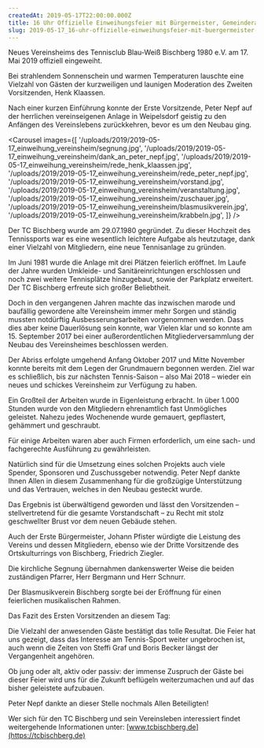 ```yaml
---
createdAt: 2019-05-17T22:00:00.000Z
title: 16 Uhr Offizielle Einweihungsfeier mit Bürgermeister, Gemeinderat und Pfarrer
slug: 2019-05-17_16-uhr-offizielle-einweihungsfeier-mit-buergermeister-gemeinderat-und-pfarrer
---
```

Neues Vereinsheims des Tennisclub Blau-Weiß Bischberg 1980 e.V. am 17. Mai 2019 offiziell eingeweiht.

Bei strahlendem Sonnenschein und warmen Temperaturen lauschte eine Vielzahl von Gästen der kurzweiligen und launigen Moderation des Zweiten Vorsitzenden, Henk Klaassen.

Nach einer kurzen Einführung konnte der Erste Vorsitzende, Peter Nepf auf der herrlichen vereinseigenen Anlage in Weipelsdorf geistig zu den Anfängen des Vereinslebens zurückkehren, bevor es um den Neubau ging.

<Carousel
  images={[
    '/uploads/2019/2019-05-17_einweihung_vereinsheim/segnung.jpg',
    '/uploads/2019/2019-05-17_einweihung_vereinsheim/dank_an_peter_nepf.jpg',
    '/uploads/2019/2019-05-17_einweihung_vereinsheim/rede_henk_klaassen.jpg',
    '/uploads/2019/2019-05-17_einweihung_vereinsheim/rede_peter_nepf.jpg',
    '/uploads/2019/2019-05-17_einweihung_vereinsheim/vorstand.jpg',
    '/uploads/2019/2019-05-17_einweihung_vereinsheim/veranstaltung.jpg',
    '/uploads/2019/2019-05-17_einweihung_vereinsheim/zuschauer.jpg',
    '/uploads/2019/2019-05-17_einweihung_vereinsheim/blasmusikverein.jpg',
    '/uploads/2019/2019-05-17_einweihung_vereinsheim/krabbeln.jpg',
  ]}
/>

Der TC Bischberg wurde am 29.07.1980 gegründet.
Zu dieser Hochzeit des Tennissports war es eine wesentlich leichtere Aufgabe als heutzutage, dank einer Vielzahl von Mitgliedern, eine neue Tennisanlage zu gründen.

Im Juni 1981 wurde die Anlage mit drei Plätzen feierlich eröffnet.
Im Laufe der Jahre wurden Umkleide- und Sanitäreinrichtungen erschlossen und noch zwei weitere Tennisplätze hinzugebaut, sowie der Parkplatz erweitert.
Der TC Bischberg erfreute sich großer Beliebtheit.

Doch in den vergangenen Jahren machte das inzwischen marode und baufällig gewordene alte Vereinsheim immer mehr Sorgen und ständig mussten notdürftig Ausbesserungsarbeiten vorgenommen werden.
Dass dies aber keine Dauerlösung sein konnte, war Vielen klar und so konnte am 15. September 2017 bei einer außerordentlichen Mitgliederversammlung der Neubau des Vereinsheimes beschlossen werden.

Der Abriss erfolgte umgehend Anfang Oktober 2017 und Mitte November konnte bereits mit dem Legen der Grundmauern begonnen werden.
Ziel war es schließlich, bis zur nächsten Tennis-Saison – also Mai 2018 – wieder ein neues und schickes Vereinsheim zur Verfügung zu haben.

Ein Großteil der Arbeiten wurde in Eigenleistung erbracht.
In über 1.000 Stunden wurde von den Mitgliedern ehrenamtlich fast Unmögliches geleistet.
Nahezu jedes Wochenende wurde gemauert, gepflastert, gehämmert und geschraubt.

Für einige Arbeiten waren aber auch Firmen erforderlich, um eine sach- und fachgerechte Ausführung zu gewährleisten.

Natürlich sind für die Umsetzung eines solchen Projekts auch viele Spender, Sponsoren und Zuschussgeber notwendig.
Peter Nepf dankte Ihnen Allen in diesem Zusammenhang für die großzügige Unterstützung und das Vertrauen, welches in den Neubau gesteckt wurde.

Das Ergebnis ist überwältigend geworden und lässt den Vorsitzenden – stellvertretend für die gesamte Vorstandschaft – zu Recht mit stolz geschwellter Brust vor dem neuen Gebäude stehen.

Auch der Erste Bürgermeister, Johann Pfister würdigte die Leistung des Vereins und dessen Mitgliedern, ebenso wie der Dritte Vorsitzende des Ortskulturrings von Bischberg, Friedrich Ziegler.

Die kirchliche Segnung übernahmen dankenswerter Weise die beiden zuständigen Pfarrer, Herr Bergmann und Herr Schnurr.

Der Blasmusikverein Bischberg sorgte bei der Eröffnung für einen feierlichen musikalischen Rahmen.

Das Fazit des Ersten Vorsitzenden an diesem Tag:

Die Vielzahl der anwesenden Gäste bestätigt das tolle Resultat.
Die Feier hat uns gezeigt, dass das Interesse am Tennis-Sport weiter ungebrochen ist, auch wenn die Zeiten von Steffi Graf und Boris Becker längst der Vergangenheit angehören.

Ob jung oder alt, aktiv oder passiv: der immense Zuspruch der Gäste bei dieser Feier wird uns für die Zukunft beflügeln weiterzumachen und auf das bisher geleistete aufzubauen.

Peter Nepf dankte an dieser Stelle nochmals Allen Beteiligten!

Wer sich für den TC Bischberg und sein Vereinsleben interessiert findet weitergehende Informationen unter: [www.tcbischberg.de](https://tcbischberg.de) 